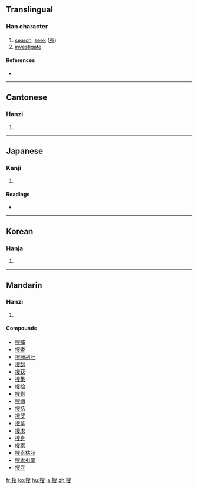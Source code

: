 {{also|捜}}
==Translingual==

===Han character===
{{Han char|rn=64|rad=手|as=10|sn=13|four=5704<sub>7</sub>|canj=手竹X水 (QHXE)}}

# [[search]], [[seek]] ([[蒐]])
# [[investigate]]

====References====
* {{Han ref|kx=0447.070|dkj=12486|dj=0797.190|hdz=31919.070|uh=641C|ud=25628|bh=B76A|bd=46954}}

----

==Cantonese==

===Hanzi===
{{yue-hanzi|jyut=|y=sau1, sau2}}

# {{defn|Cantonese}}

----

==Japanese==

===Kanji===
{{ja-kanji|grade=|rs=手10}}

# {{defn|Japanese}}

====Readings====
* {{ja-readings|on=[[そう]] (sō)|kun=[[さがす]] (sagasu)}}

----

==Korean==

===Hanja===
{{ko-hanja|hangeul=수|eumhun=|rv=su|mr=su|y=swu}}

# {{defn|Korean}}

----

==Mandarin==

===Hanzi===
{{cmn-hanzi|pin=[[sōu]] ([[sou1]])|wg=sou<sup>1</sup>}}

# {{defn|Mandarin}}

====Compounds====
* [[搜捕]]
* [[搜查]]
* [[搜肠刮肚]]
* [[搜刮]]
* [[搜获]]
* [[搜集]]
* [[搜检]]
* [[搜剿]]
* [[搜缴]]
* [[搜括]]
* [[搜罗]]
* [[搜拿]]
* [[搜求]]
* [[搜身]]
* [[搜索]]
* [[搜索枯肠]]
* [[搜索引擎]]
* [[搜寻]]

[[fr:搜]]
[[ko:搜]]
[[hu:搜]]
[[ja:搜]]
[[zh:搜]]